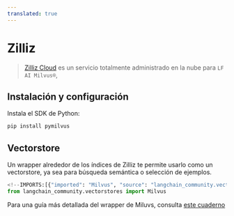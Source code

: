 ```yaml
---
translated: true
---
```


# Zilliz

>[Zilliz Cloud](https://zilliz.com/doc/quick_start) es un servicio totalmente administrado en la nube para `LF AI Milvus®`,

## Instalación y configuración

Instala el SDK de Python:

```bash
pip install pymilvus
```

## Vectorstore

Un wrapper alrededor de los índices de Zilliz te permite usarlo como un vectorstore,
ya sea para búsqueda semántica o selección de ejemplos.

```python
<!--IMPORTS:[{"imported": "Milvus", "source": "langchain_community.vectorstores", "docs": "https://api.python.langchain.com/en/latest/vectorstores/langchain_community.vectorstores.milvus.Milvus.html", "title": "Zilliz"}]-->
from langchain_community.vectorstores import Milvus
```

Para una guía más detallada del wrapper de Miluvs, consulta [este cuaderno](/docs/integrations/vectorstores/zilliz)
